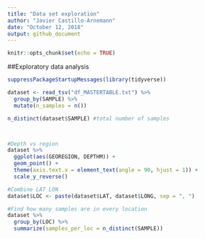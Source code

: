 ---
title: "Data set exploration"
author: "Javier Castillo-Arnemann"
date: "October 12, 2018"
output: github_document
---

```{r setup, include=FALSE}
knitr::opts_chunk$set(echo = TRUE)
```


##Exploratory data analysis
```{r}
suppressPackageStartupMessages(library(tidyverse))

dataset <- read_tsv("df_MASTERTABLE.txt") %>%
  group_by(SAMPLE) %>%
  mutate(n_samples = n())

n_distinct(dataset$SAMPLE) #total number of samples



#Depth vs region
dataset %>%
  ggplot(aes(GEOREGION, DEPTHM)) +
  geom_point() +
  theme(axis.text.x = element_text(angle = 90, hjust = 1)) +
  scale_y_reverse()

#Combine LAT LON
dataset$LOC <- paste(dataset$LAT, dataset$LONG, sep = ", ")

#Find how many samples are in every location
dataset %>% 
  group_by(LOC) %>%
  summarize(samples_per_loc = n_distinct(SAMPLE))


```


